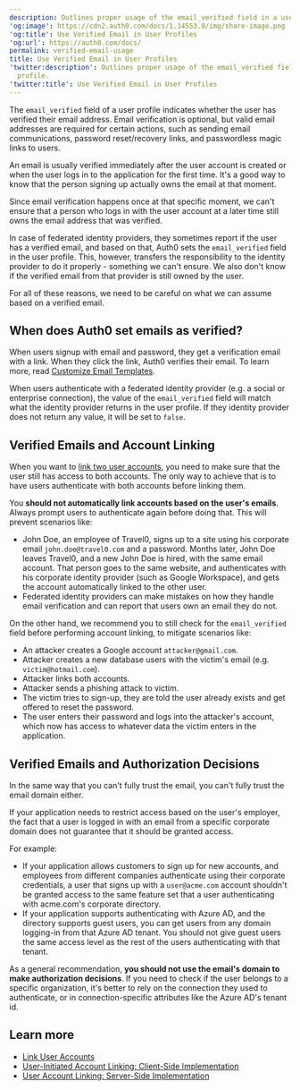 ```yaml
---
description: Outlines proper usage of the email_verified field in a user profile.
'og:image': https://cdn2.auth0.com/docs/1.14553.0/img/share-image.png
'og:title': Use Verified Email in User Profiles
'og:url': https://auth0.com/docs/
permalink: verified-email-usage
title: Use Verified Email in User Profiles
'twitter:description': Outlines proper usage of the email_verified field in a user
  profile.
'twitter:title': Use Verified Email in User Profiles
---
```

The `email_verified` field of a user profile indicates whether the user has verified their email address. Email verification is optional, but valid email addresses are required for certain actions, such as sending email communications, password reset/recovery links, and <Tooltip tip="Passwordless: Form of authentication that does not rely on a password as the first factor." cta="View Glossary" href="/docs/glossary?term=passwordless">passwordless</Tooltip> magic links to users.

An email is usually verified immediately after the user account is created or when the user logs in to the application for the first time. It's a good way to know that the person signing up actually owns the email at that moment.

Since email verification happens once at that specific moment, we can't ensure that a person who logs in with the user account at a later time still owns the email address that was verified.

In case of federated <Tooltip tip="Identity Provider (IdP): Service that stores and manages digital identities." cta="View Glossary" href="/docs/glossary?term=identity+providers">identity providers</Tooltip>, they sometimes report if the user has a verified email, and based on that, Auth0 sets the `email_verified` field in the user profile. This, however, transfers the responsibility to the identity provider to do it properly - something we can't ensure. We also don't know if the verified email from that provider is still owned by the user.

For all of these reasons, we need to be careful on what we can assume based on a verified email.

## When does Auth0 set emails as verified?

When users signup with email and password, they get a verification email with a link. When they click the link, Auth0 verifies their email. To learn more, read [Customize Email Templates](/docs/customize/email/email-templates).

When users authenticate with a federated identity provider (e.g. a social or enterprise connection), the value of the `email_verified` field will match what the identity provider returns in the user profile. If they identity provider does not return any value, it will be set to `false`.

## Verified Emails and Account Linking

When you want to [link two user accounts](/docs/manage-users/user-accounts/user-account-linking), you need to make sure that the user still has access to both accounts. The only way to achieve that is to have users authenticate with both accounts before linking them.

You **should not automatically link accounts based on the user's emails**. Always prompt users to authenticate again before doing that. This will prevent scenarios like:

* John Doe, an employee of Travel0, signs up to a site using his corporate email `john.doe@travel0.com` and a password. Months later, John Doe leaves Travel0, and a new John Doe is hired, with the same email account. That person goes to the same website, and authenticates with his corporate identity provider (such as Google Workspace), and gets the account automatically linked to the other user.
* Federated identity providers can make mistakes on how they handle email verification and can report that users own an email they do not.

On the other hand, we recommend you to still check for the `email_verified` field before performing account linking, to mitigate scenarios like:

* An attacker creates a Google account `attacker@gmail.com`.
* Attacker creates a new database users with the victim's email (e.g. `victim@hotmail.com`).
* Attacker links both accounts.
* Attacker sends a phishing attack to victim.
* The victim tries to sign-up, they are told the user already exists and get offered to reset the password.
* The user enters their password and logs into the attacker's account, which now has access to whatever data the victim enters in the application.

## Verified Emails and Authorization Decisions

In the same way that you can't fully trust the email, you can't fully trust the email domain either.

If your application needs to restrict access based on the user's employer, the fact that a user is logged in with an email from a specific corporate domain does not guarantee that it should be granted access.

For example:

* If your application allows customers to sign up for new accounts, and employees from different companies authenticate using their corporate credentials, a user that signs up with a `user@acme.com` account shouldn't be granted access to the same feature set that a user authenticating with acme.com's corporate directory.
* If your application supports authenticating with Azure AD, and the directory supports guest users, you can get users from any domain logging-in from that Azure AD tenant. You should not give guest users the same access level as the rest of the users authenticating with that tenant.

As a general recommendation, **you should not use the email's domain to make authorization decisions**. If you need to check if the user belongs to a specific organization, it's better to rely on the connection they used to authenticate, or in connection-specific attributes like the Azure AD's tenant id.

## Learn more

* [Link User Accounts](/docs/manage-users/user-accounts/user-account-linking/link-user-accounts)
* [User-Initiated Account Linking: Client-Side Implementation](/docs/manage-users/user-accounts/user-account-linking/user-initiated-account-linking-client-side-implementation)
* [User Account Linking: Server-Side Implementation](/docs/manage-users/user-accounts/user-account-linking/suggested-account-linking-server-side-implementation)
